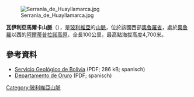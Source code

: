 [[Image:Serranía_de_Huayllamarca.jpg|right]]

'''瓦伊利亞馬爾卡山脈'''（{{lang-es|Serranía de Huayllamarca}}），是[[玻利維亞|玻利維亞]]的[[山脈|山脈]]，位於該國西部[[奧魯羅省|奧魯羅省]]，處於[[奧魯羅|奧魯羅]]以西的[[阿爾蒂普拉諾高原|阿爾蒂普拉諾高原]]，全長100公里，最高點海拔高度4,700米。

==參考資料==
* [http://biblioteca.arcobol.com/SR%20008.pdf Servicio Geológico de Bolivia]{{dead link|date=2018年3月 |bot=InternetArchiveBot |fix-attempted=yes }} (PDF; 286 kB; spanisch)
* [https://web.archive.org/web/20081010075328/http://www.idtr.gov.bo/estudios/plindejf/docs/ifinorjf.pdf Departamento de Oruro] (PDF; spanisch)

{{Coord|18|47|54|S|63|11|31|W|display=title}}

{{Bolivia-geo-stub}}
[[Category:玻利維亞山脈|Category:玻利維亞山脈]]